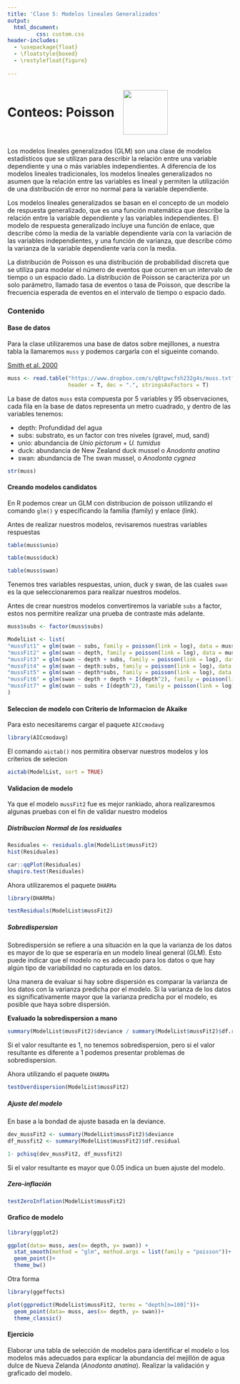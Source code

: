 ---
title: 'Clase 5: Modelos lineales Generalizados'
output:
  html_document:
         css: custom.css
header-includes:
  - \usepackage{float}
  - \floatstyle{boxed}
  - \restylefloat{figure}
  
---

<div style="display:flex; align-items:center;">
  <h1 style="margin:0;">Conteos: Poisson</h1>
  <img src="HN Cursos publicidad/HN Biology Inv Circle.jpg" alt="" style="width:100px; margin-left:20px;">
</div>

Los modelos lineales generalizados (GLM) son una clase de modelos estadísticos que se utilizan para describir la relación entre una variable dependiente y una o más variables independientes. A diferencia de los modelos lineales tradicionales, los modelos lineales generalizados no asumen que la relación entre las variables es lineal y permiten la utilización de una distribución de error no normal para la variable dependiente.

Los modelos lineales generalizados se basan en el concepto de un modelo de respuesta generalizado, que es una función matemática que describe la relación entre la variable dependiente y las variables independientes. El modelo de respuesta generalizado incluye una función de enlace, que describe cómo la media de la variable dependiente varía con la variación de las variables independientes, y una función de varianza, que describe cómo la varianza de la variable dependiente varía con la media.

La distribución de Poisson es una distribución de probabilidad discreta que se utiliza para modelar el número de eventos que ocurren en un intervalo de tiempo o un espacio dado. La distribución de Poisson se caracteriza por un solo parámetro, llamado tasa de eventos o tasa de Poisson, que describe la frecuencia esperada de eventos en el intervalo de tiempo o espacio dado.

### Contenido {.tabset .tabset-pills}

#### Base de datos

Para la clase utilizaremos una base de datos sobre mejillones, a nuestra tabla la llamaremos `muss` y podemos cargarla con el sigueinte comando.

[Smith et al. 2000](https://doi.org/10.1098/rspb.2000.1146)


```{r}

muss <- read.table("https://www.dropbox.com/s/q8tpwcfsh232g4s/muss.txt?dl=1", 
                   header = T, dec = ".", stringsAsFactors = T)
```

La base de datos `muss` esta compuesta por 5 variables y 95 observaciones, cada fila en la base de datos representa un metro cuadrado, y dentro de las variables tenemos:

- depth: Profundidad del agua
- subs: substrato, es un factor con tres niveles (gravel, mud, sand)
- unio: abundancia de *Unio pictorum* + *U. tumidus* 
- duck: abundancia de New Zealand duck mussel o *Anodonta anatina*
- swan: abundancia de The swan mussel, o *Anodonta cygnea*
 
```{r}
str(muss)
```



#### Creando modelos candidatos

En R podemos crear un GLM con distribucion de poisson utilizando el comando `glm()` y especificando la familia (family) y enlace (link). 

Antes de realizar nuestros modelos, revisaremos nuestras variables respuestas

```{r}
table(muss$unio)
```

```{r}
table(muss$duck)
```

```{r}
table(muss$swan)

```

Tenemos tres variables respuestas, union, duck y swan, de las cuales `swan` es la que seleccionaremos para realizar nuestros modelos.

Antes de crear nuestros modelos convertiremos la variable `subs` a factor, estos nos permitire realizar una prueba de contraste más adelante.

```{r}
muss$subs <- factor(muss$subs)
```

```{r}
ModelList <- list(
"mussFit1" = glm(swan ~ subs, family = poisson(link = log), data = muss),
"mussFit2" = glm(swan ~ depth, family = poisson(link = log), data = muss),
"mussFit3" = glm(swan ~ depth + subs, family = poisson(link = log), data = muss),
"mussFit4" = glm(swan ~ depth:subs, family = poisson(link = log), data = muss),
"mussFit5" = glm(swan ~ depth*subs, family = poisson(link = log), data = muss),
"mussFit6" = glm(swan ~ depth + depth + I(depth^2), family = poisson(link = log), data = muss),
"mussFit7" = glm(swan ~ subs + I(depth^2), family = poisson(link = log), data = muss)
)
```

#### Seleccion de modelo con Criterio de Informacion de Akaike

Para esto necesitarems cargar el paquete `AICcmodavg`

```{r}
library(AICcmodavg)
```

El comando `aictab()` nos permitira observar nuestros modelos y los criterios de selecion

```{r}
aictab(ModelList, sort = TRUE)

```


#### Validacion de modelo{.tabset .tabset-pills}

Ya que el modelo `mussFit2` fue es mejor rankiado, ahora realizaresmos algunas pruebas con el fin de validar nuestro modelos

##### Distribucion Normal de los residuales


```{r}

Residuales <- residuals.glm(ModelList$mussFit2)
hist(Residuales)

car::qqPlot(Residuales)
shapiro.test(Residuales)
```

Ahora utilizaremos el paquete `DHARMa`

```{r}
library(DHARMa)

testResiduals(ModelList$mussFit2)
```

##### Sobredispersion

Sobredispersión se refiere a una situación en la que la varianza de los datos es mayor de lo que se esperaría en un modelo lineal general (GLM). Esto puede indicar que el modelo no es adecuado para los datos o que hay algún tipo de variabilidad no capturada en los datos.

Una manera de evaluar si hay sobre dispersión es comparar la varianza de los datos con la varianza predicha por el modelo. Si la varianza de los datos es significativamente mayor que la varianza predicha por el modelo, es posible que haya sobre dispersión.


**Evaluado la sobredispersion a mano**

:::{.notes}


```{r}

summary(ModelList$mussFit2)$deviance / summary(ModelList$mussFit2)$df.residual

```
Si el valor resultante es 1, no tenemos sobredispersion, pero si el valor resultante es diferente a 1 podemos presentar problemas de sobredispersion.

:::

Ahora utilizando el paquete `DHARMa`

```{r}
testOverdispersion(ModelList$mussFit2)
```

##### Ajuste del modelo

En base a la bondad de ajuste basada en la deviance.

```{r}
dev_mussFit2 <- summary(ModelList$mussFit2)$deviance
df_mussfit2 <- summary(ModelList$mussFit2)$df.residual

1- pchisq(dev_mussFit2, df_mussfit2)
```

Si el valor resultante es mayor que 0.05 indica un buen ajuste del modelo.

##### Zero-inflación

```{r}
testZeroInflation(ModelList$mussFit2)
```


#### Grafico de modelo

```{r}
library(ggplot2)

ggplot(data= muss, aes(x= depth, y= swan)) +
  stat_smooth(method = "glm", method.args = list(family = "poisson"))+
  geom_point()+
  theme_bw()
```

Otra forma

```{r}
library(ggeffects)

plot(ggpredict(ModelList$mussFit2, terms = "depth[n=100]"))+
  geom_point(data= muss, aes(x= depth, y= swan))+
  theme_classic()
```


#### Ejercicio

Elaborar una tabla de selección de modelos para identificar el modelo o los modelos más adecuados para explicar la abundancia del mejillón de agua dulce de Nueva Zelanda (*Anodonta anatina*). Realizar la validación y graficado del modelo.

